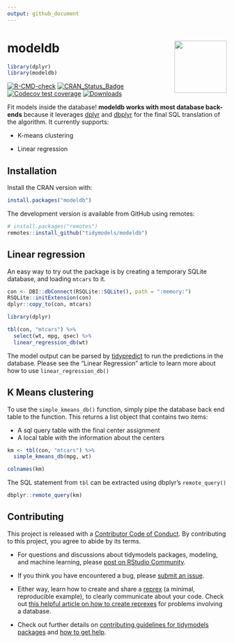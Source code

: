 ```yaml
---
output: github_document
---
```


# modeldb <img src="man/figures/logo.png" align="right" alt="" width="120" />

```r
library(dplyr)
library(modeldb)
```

[![R-CMD-check](https://github.com/tidymodels/modeldb/workflows/R-CMD-check/badge.svg)](https://github.com/tidymodels/modeldb/actions)
[![CRAN_Status_Badge](http://www.r-pkg.org/badges/version/modeldb)](https://CRAN.R-project.org/package=modeldb)
[![Codecov test coverage](https://codecov.io/gh/tidymodels/modeldb/branch/main/graph/badge.svg)](https://app.codecov.io/gh/tidymodels/modeldb?branch=main)
[![Downloads](http://cranlogs.r-pkg.org/badges/modeldb)](https://CRAN.R-project.org/package=modeldb)

Fit models inside the database! **modeldb works with most database back-ends** because it leverages [dplyr](https://dplyr.tidyverse.org/) and [dbplyr](https://dbplyr.tidyverse.org/) for the final SQL translation of the algorithm. It currently supports:

- K-means clustering

- Linear regression

## Installation

Install the CRAN version with:

```r
install.packages("modeldb")
```

The development version is available from GitHub using remotes:

```r
# install.packages("remotes")
remotes::install_github("tidymodels/modeldb")
```

## Linear regression

An easy way to try out the package is by creating a temporary SQLite database, and loading `mtcars` to it.

```r
con <- DBI::dbConnect(RSQLite::SQLite(), path = ":memory:")
RSQLite::initExtension(con)
dplyr::copy_to(con, mtcars)
```

```r
library(dplyr)

tbl(con, "mtcars") %>%
  select(wt, mpg, qsec) %>%
  linear_regression_db(wt)
```

The model output can be parsed by [tidypredict](https://tidypredict.tidymodels.org/) to run the predictions in the database. Please see the "Linear Regression" article to learn more about how to use `linear_regression_db()`

## K Means clustering

To use the `simple_kmeans_db()` function, simply pipe the database back end table to the function.  This returns a list object that contains two items:

- A sql query table with the final center assignment
- A local table with the information about the centers

```r
km <- tbl(con, "mtcars") %>%
  simple_kmeans_db(mpg, wt)

colnames(km)
```

The SQL statement from `tbl` can be extracted using dbplyr's `remote_query()`

```r
dbplyr::remote_query(km)
```

## Contributing

This project is released with a [Contributor Code of Conduct](https://contributor-covenant.org/version/2/0/CODE_OF_CONDUCT.html). By contributing to this project, you agree to abide by its terms.

- For questions and discussions about tidymodels packages, modeling, and machine learning, please [post on RStudio Community](https://community.rstudio.com/new-topic?category_id=15&tags=tidymodels,question).

- If you think you have encountered a bug, please [submit an issue](https://github.com/tidymodels/modeldb/issues).

- Either way, learn how to create and share a [reprex](https://reprex.tidyverse.org/articles/articles/learn-reprex.html) (a minimal, reproducible example), to clearly communicate about your code. Check out [this helpful article on how to create reprexes](https://dbplyr.tidyverse.org/articles/reprex.html) for problems involving a database.

- Check out further details on [contributing guidelines for tidymodels packages](https://www.tidymodels.org/contribute/) and [how to get help](https://www.tidymodels.org/help/).

